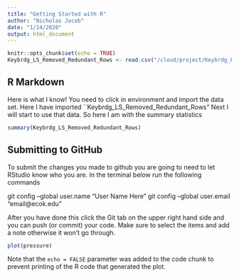 ```yaml
---
title: "Getting Started with R"
author: "Nicholas Jacob"
date: "1/14/2020"
output: html_document
---
```


```r
knitr::opts_chunk$set(echo = TRUE)
Keybrdg_LS_Removed_Redundant_Rows <- read.csv("/cloud/project/Keybrdg_LS_Removed_Redundant_Rows.csv", header=FALSE)
```

## R Markdown

Here is what I know!  You need to click in environment and import the data set.  Here I have imported ``Keybrdg_LS_Removed_Redundant_Rows"  Next I will start to use that data.  So here I am with the summary statistics

```r
summary(Keybrdg_LS_Removed_Redundant_Rows)
```

## Submitting to GitHub

To submit the changes you made to github you are going to need to let RStudio know who you are.  In the terminal below run the following commands

git config --global user.name "User Name Here"
git config --global user.email "email@ecok.edu"

After you have done this click the Git tab on the upper right hand side and you can push (or commit) your code.  Make sure to select the items and add a note otherwise it won't go through.

```r
plot(pressure)
```

Note that the `echo = FALSE` parameter was added to the code chunk to prevent printing of the R code that generated the plot.
